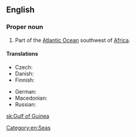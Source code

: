 ==English==
{{wikipedia}}

===Proper noun===
{{en-proper noun|head=[[gulf|Gulf]] [[of]] [[Guinea]]}}

# Part of the [[Atlantic Ocean]] southwest of [[Africa]].

====Translations====
{{trans-top|part of the Atlantic Ocean}}
* Czech: {{t+|cs|Guinejský záliv|m}}
* Danish: {{t|da|Guineabugten}}
* Finnish: {{t|fi|Guineanlahti}}
{{trans-mid}}
* German: {{t|de|Golf von Guinea|m}}
* Macedonian: {{t|mk|Гвинејски Залив|m|tr=Gvínejski Záliv|sc=Cyrl}}
* Russian: {{t|ru|Гвине́йский зали́в|m|sc=Cyrl|tr=Gvinéjskij zalív}}
{{trans-bottom}}

[[Category:en:Seas]]

[[sk:Gulf of Guinea]]